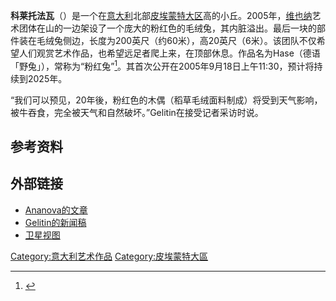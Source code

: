 '''科莱托法瓦'''（{{lang-it|Colletto Fava}}）是一个在[[意大利|意大利]]北部[[皮埃蒙特大区|皮埃蒙特大区]]{{convert|5000|ft|m}}高的小丘。2005年，[[维也纳|维也纳]]艺术团体{{link-en|Gelitin|Gelitin}}在山的一边架设了一个庞大的粉红色的毛绒兔，其内脏溢出。最后一块的部件装在毛绒兔侧边，长度为200英尺（约60米），高20英尺（6米）。该团队不仅希望人们观赏艺术作品，也希望远足者爬上来，在顶部休息。作品名为Hase（德语「野兔」），常称为“粉红兔”<ref>{{cite web|url=http://www.artesina.it/pinky.asp |title=Artesina |publisher=Artesina SpA |language=it |accessdate=31 August 2010 |quote=il Pink Rabbit si trova proprio ad Artesina sulla cima del monte Colletto Fava |archiveurl=https://web.archive.org/web/20080226043347/http://www.artesina.it/pinky.asp |archivedate=2008-02-26 |deadurl=yes }}</ref>。其首次公开在2005年9月18日上午11:30，预计将持续到2025年。

“我们可以预见，20年後，粉红色的木偶（稻草毛绒面料制成）将受到天气影响，被牛吞食，完全被天气和自然破坏。”Gelitin在接受记者采访时说。

==参考资料==
<references/>

==外部链接==
*[http://www.ananova.com/news/story/sm_1541732.html Ananova的文章] {{Wayback|url=http://www.ananova.com/news/story/sm_1541732.html |date=20050924201223 }}
*[https://web.archive.org/web/20080517170958/http://www.gelitin.net/mambo/content/view/31/71/ Gelitin的新闻稿]
*[http://maps.google.co.uk/maps?f=q&source=s_q&hl=en&q=Artesina,+Frabosa+Sottana+Cuneo,+Piedmont,+Italy&sll=53.800651,-4.064941&sspn=17.969195,39.506836&ie=UTF8&cd=1&geocode=FX4vowIdz2d2AA&split=0&hq=&hnear=Artesina,+Frabosa+Sottana+Cuneo,+Piedmont,+Italy&ll=44.244288,7.769694&spn=0.002652,0.004823&t=h&z=18 卫星视图] {{Wayback|url=http://maps.google.co.uk/maps?f=q&source=s_q&hl=en&q=Artesina,+Frabosa+Sottana+Cuneo,+Piedmont,+Italy&sll=53.800651,-4.064941&sspn=17.969195,39.506836&ie=UTF8&cd=1&geocode=FX4vowIdz2d2AA&split=0&hq=&hnear=Artesina,+Frabosa+Sottana+Cuneo,+Piedmont,+Italy&ll=44.244288,7.769694&spn=0.002652,0.004823&t=h&z=18 |date=20110607023206 }}

{{coord|44|14|39|N|7|46|11.13|E|type:landmark_region:IT|display=title}}

[[Category:意大利艺术作品|Category:意大利艺术作品]]
[[Category:皮埃蒙特大區|Category:皮埃蒙特大區]]